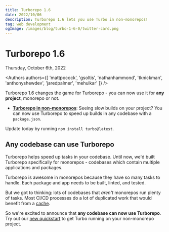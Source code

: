 ```yaml
---
title: Turborepo 1.6
date: 2022/10/06
description: Turborepo 1.6 lets you use Turbo in non-monorepos!
tag: web development
ogImage: /images/blog/turbo-1-6-0/twitter-card.png
---
```


# Turborepo 1.6


<div className="text-sm mt-2 text-center text-gray-500 dark:text-gray-400">Thursday, October 6th, 2022</div>

<Authors authors={[ 'mattpocock', 'gsoltis', 'nathanhammond', 'tknickman', 'anthonyshewdev', 'jaredpalmer', 'mehulkar' ]} />

Turborepo 1.6 changes the game for Turborepo - you can now use it for **any project**, monorepo or not.

- [**Turborepo in non-monorepos**](#the-monorepo-handbook): Seeing slow builds on your project? You can now use Turborepo to speed up builds in any codebase with a `package.json`.

Update today by running `npm install turbo@latest`.

## Any codebase can use Turborepo

Turborepo helps speed up tasks in your codebase. Until now, we'd built Turborepo specifically for monorepos - codebases which contain multiple applications and packages.

Turborepo is awesome in monorepos because they have so many tasks to handle. Each package and app needs to be built, linted, and tested.

But we got to thinking: lots of codebases that _aren't_ monorepos run plenty of tasks. Most CI/CD processes do a lot of duplicated work that would benefit from a [cache](/docs/core-concepts/caching).

So we're excited to announce that **any codebase can now use Turborepo**. Try out our [new quickstart](/docs/getting-started/add-to-project) to get Turbo running on your non-monorepo project.

